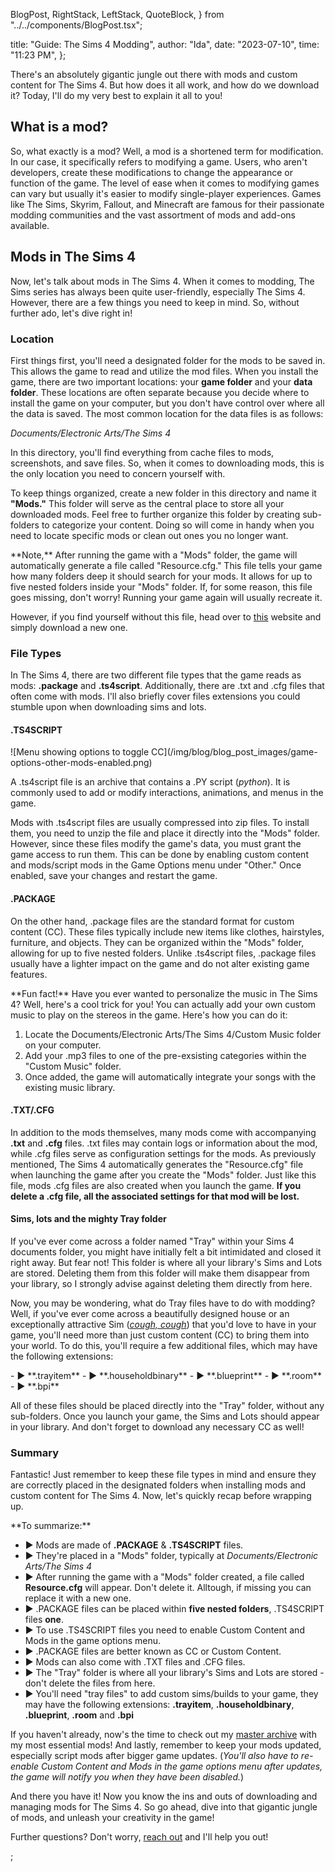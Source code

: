   BlogPost,
  RightStack,
  LeftStack,
  QuoteBlock,
} from "../../components/BlogPost.tsx";

  title: "Guide: The Sims 4 Modding",
  author: "Ida",
  date: "2023-07-10",
  time: "11:23 PM",
};

There's an absolutely gigantic jungle out there with mods and custom content for The Sims 4. But how does it all work, and how do we download it? Today, I'll do my very best to explain
it all to you!

## What is a mod?

So, what exactly is a mod? Well, a mod is a shortened term for modification. In our case, it specifically refers to modifying a game. Users, who aren't developers, create these modifications
to change the appearance or function of the game. The level of ease when it comes to modifying games can vary but usually it's easier to modify single-player experiences. Games like The Sims,
Skyrim, Fallout, and Minecraft are famous for their passionate modding communities and the vast assortment of mods and add-ons available.

## Mods in The Sims 4

Now, let's talk about mods in The Sims 4. When it comes to modding, The Sims series has always been quite user-friendly, especially The Sims 4. However, there are a few things you need to
keep in mind. So, without further ado, let's dive right in!

### Location

First things first, you'll need a designated folder for the mods to be saved in. This allows the game to read and
utilize the mod files. When you install the game, there are two important locations: your **game folder** and your **data folder**. These locations are often separate because you decide where to
install the game on your computer, but you don't have control over where all the data is saved. The most common location for the data files is as follows:

_Documents/​Electronic Arts/​The Sims 4_

In this directory, you'll find everything from cache files to mods, screenshots, and save files. So, when it comes to downloading mods, this is the only location you need to concern yourself
with.

To keep things organized, create a new folder in this directory and name it **"Mods."** This folder will serve as the central place to store all your downloaded mods. Feel free to further organize
this folder by creating sub-folders to categorize your content. Doing so will come in handy when you need to locate specific mods or clean out ones you no longer want.

<QuoteBlock>
  **Note,** After running the game with a "Mods" folder, the game will
  automatically generate a file called "Resource.cfg." This file tells your game
  how many folders deep it should search for your mods. It allows for up to five
  nested folders inside your "Mods" folder. If, for some reason, this file goes
  missing, don't worry! Running your game again will usually recreate it.
</QuoteBlock>

However, if you find yourself without this file, head over to [this](https://help.thesimsresource.com/article/37-the-sims-4-resource-cfg-file) website and simply download a new one.

### File Types

In The Sims 4, there are two different file types that the game reads as mods: **.package** and **.ts4script**. Additionally, there are .txt and .cfg files that often come with mods. I'll also
briefly cover files extensions you could stumble upon when downloading sims and lots.

#### .TS4SCRIPT

<LeftStack masterWidth="45%">
![Menu showing options to toggle CC](/img/blog/blog_post_images/game-options-other-mods-enabled.png)

A .ts4script file is an archive that contains a .PY script (_python_). It is commonly used to add or modify interactions, animations, and menus in the game.

Mods with .ts4script files are usually compressed into zip files. To install them, you need to unzip the file and place it directly into the "Mods" folder. However, since these files modify
the game's data, you must grant the game access to run them. This can be done by enabling custom content and mods/script mods in the Game Options menu under "Other." Once enabled, save your
changes and restart the game.

</LeftStack>

#### .PACKAGE

On the other hand, .package files are the standard format for custom content (CC). These files typically include new items like clothes, hairstyles, furniture, and objects. They can be
organized within the "Mods" folder, allowing for up to five nested folders. Unlike .ts4script files, .package files usually have a lighter impact on the game and do not alter existing game
features.

<QuoteBlock>
**Fun fact!** Have you ever wanted to personalize the music in The Sims 4? Well, here's a cool trick for you! You can actually add your own custom music to play on the stereos in the game. 
Here's how you can do it:

1. Locate the Documents/​Electronic Arts/​The Sims 4/Custom Music folder on your computer.
2. Add your .mp3 files to one of the pre-exsisting categories within the "Custom Music" folder.
3. Once added, the game will automatically integrate your songs with the existing music library.
   </QuoteBlock>

#### .TXT/.CFG

In addition to the mods themselves, many mods come with accompanying **.txt** and **.cfg** files. .txt files may contain logs or information about the mod, while .cfg files serve as configuration
settings for the mods. As previously mentioned, The Sims 4 automatically generates the "Resource.cfg" file when launching the game after you create the "Mods" folder. Just like this file, mods
.cfg files are also created when you launch the game. **If you delete a .cfg file, all the associated settings for that mod will be lost.**

#### Sims, lots and the mighty Tray folder

If you've ever come across a folder named "Tray" within your Sims 4 documents folder, you might have initially felt a bit intimidated and closed it right away. But fear not! This folder is
where all your library's Sims and Lots are stored. Deleting them from this folder will make them disappear from your library, so I strongly advise against deleting them directly from here.

Now, you may be wondering, what do Tray files have to do with modding? Well, if you've ever come across a beautifully designed house or an exceptionally attractive Sim
(_[cough, cough](https://www.reddit.com/r/Sims4/comments/11e95e6/goth_family_remake/)_) that you'd love to have in your game, you'll need more than just custom content (CC) to bring them into
your world. To do this, you'll require a few additional files, which may have the following extensions:

<QuoteBlock>
  - ► **.trayitem** - ► **.householdbinary** - ► **.blueprint** - ► **.room** -
  ► **.bpi**
</QuoteBlock>

All of these files should be placed directly into the "Tray" folder, without any sub-folders. Once you launch your game, the Sims and Lots should appear in your library. And don't forget
to download any necessary CC as well!

### Summary

Fantastic! Just remember to keep these file types in mind and ensure they are correctly placed in the designated folders when installing mods and custom content for The Sims 4. Now,
let's quickly recap before wrapping up.

<QuoteBlock>
**To summarize:**

- ► Mods are made of **.PACKAGE** & **.TS4SCRIPT** files.
- ► They're placed in a "Mods" folder, typically at _Documents/​Electronic Arts/​The Sims 4_
- ► After running the game with a "Mods" folder created, a file called **Resource.cfg** will appear. Don't delete it. Alltough, if missing you can replace it with a new one.
- ► .PACKAGE files can be placed within **five nested folders**, .TS4SCRIPT files **one**.
- ► To use .TS4SCRIPT files you need to enable Custom Content and Mods in the game options menu.
- ► .PACKAGE files are better known as CC or Custom Content.
- ► Mods can also come with .TXT files and .CFG files.
- ► The "Tray" folder is where all your library's Sims and Lots are stored - don't delete the files from here.
- ► You'll need "tray files" to add custom sims/builds to your game, they may have the following extensions: **.trayitem**, **.householdbinary**, **.blueprint**, **.room** and **.bpi**

</QuoteBlock>

If you haven't already, now's the time to check out my [master archive](/blog_posts/master_archive_sims_4_mods) with my most essential mods! And lastly, remember to keep your mods updated,
especially script mods after bigger game updates. (_You'll also have to re-enable Custom Content and Mods in the game options menu after updates, the game will notify you when they have been
disabled._)

And there you have it! Now you know the ins and outs of downloading and managing mods for The Sims 4. So go ahead, dive into that gigantic jungle of mods, and unleash your creativity in
the game!

Further questions? Don't worry, [reach out](/contact) and I'll help you out!


;
